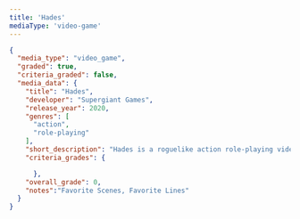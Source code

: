 ```yaml
---
title: 'Hades'
mediaType: 'video-game'
---
```


```json
{
  "media_type": "video_game",
  "graded": true,
  "criteria_graded": false,
  "media_data": {
    "title": "Hades",
    "developer": "Supergiant Games",
    "release_year": 2020,
    "genres": [
      "action",
      "role-playing"
    ],
    "short_description": "Hades is a roguelike action role-playing video game focusing on protagonist Zagreus's escape from the Underworld to reach Mount Olympus, with assistance from the Olympian gods.",
    "criteria_grades": {

      },
    "overall_grade": 0,
    "notes":"Favorite Scenes, Favorite Lines"
  }
}
```
